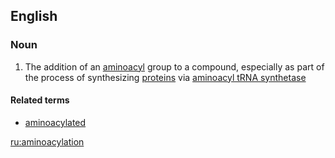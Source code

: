 ==English==

===Noun===
{{en-noun}}

# {{context|biochemistry|lang=en}} The addition of an [[aminoacyl]] group to a compound, especially as part of the process of synthesizing [[protein]]s via [[aminoacyl tRNA synthetase]]

====Related terms====
* [[aminoacylated]]

[[ru:aminoacylation]]
